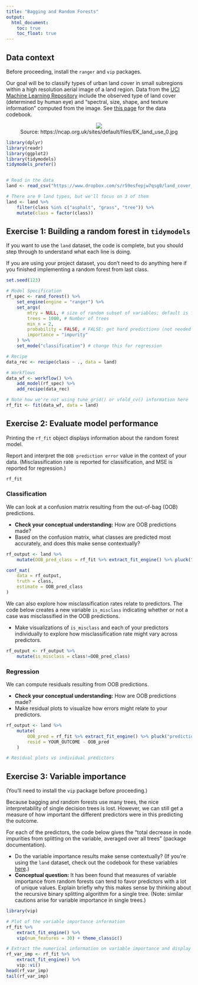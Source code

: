 ```yaml
---
title: "Bagging and Random Forests"
output: 
  html_document:
    toc: true
    toc_float: true
---
```


## Data context

Before proceeding, install the `ranger` and `vip` packages.

Our goal will be to classify types of urban land cover in small subregions within a high resolution aerial image of a land region. Data from the [UCI Machine Learning Repository](https://archive.ics.uci.edu/ml/datasets/Urban+Land+Cover) include the observed type of land cover (determined by human eye) and "spectral, size, shape, and texture information" computed from the image. See [this page](https://archive.ics.uci.edu/ml/datasets/Urban+Land+Cover) for the data codebook.

<center>
    <img src="https://ncap.org.uk/sites/default/files/EK_land_use_0.jpg"><br>
    Source: https://ncap.org.uk/sites/default/files/EK_land_use_0.jpg
</center>

```r
library(dplyr)
library(readr)
library(ggplot2)
library(tidymodels)
tidymodels_prefer()


# Read in the data
land <- read_csv("https://www.dropbox.com/s/r59esfepjw7qsg0/land_cover_training.csv?dl=1")

# There are 9 land types, but we'll focus on 3 of them
land <- land %>% 
    filter(class %in% c("asphalt", "grass", "tree")) %>%
    mutate(class = factor(class))
```


## Exercise 1: Building a random forest in `tidymodels`

If you want to use the `land` dataset, the code is complete, but you should step through to understand what each line is doing.

If you are using your project dataset, you don't need to do anything here if you finished implementing a random forest from last class.

```r
set.seed(123)

# Model Specification
rf_spec <- rand_forest() %>%
    set_engine(engine = "ranger") %>% 
    set_args(
        mtry = NULL, # size of random subset of variables; default is floor(sqrt(number of total predictors))
        trees = 1000, # Number of trees
        min_n = 2,
        probability = FALSE, # FALSE: get hard predictions (not needed for regression)
        importance = "impurity"
    ) %>%
    set_mode("classification") # change this for regression

# Recipe
data_rec <- recipe(class ~ ., data = land)

# Workflows
data_wf <- workflow() %>%
    add_model(rf_spec) %>%
    add_recipe(data_rec)

# Note how we're not using tune_grid() or vfold_cv() information here
rf_fit <- fit(data_wf, data = land)
```


## Exercise 2: Evaluate model performance

Printing the `rf_fit` object displays information about the random forest model.

Report and interpret the `OOB prediction error` value in the context of your data. (Misclassification rate is reported for classification, and MSE is reported for regression.)

```r
rf_fit
```


### Classification

We can look at a confusion matrix resulting from the out-of-bag (OOB) predictions.

- **Check your conceptual understanding:** How are OOB predictions made?
- Based on the confusion matrix, what classes are predicted most accurately, and does this make sense contextually?

```r
rf_output <- land %>%
    mutate(OOB_pred_class = rf_fit %>% extract_fit_engine() %>% pluck("predictions")) # This extracts the OOB predictions

conf_mat(
    data = rf_output,
    truth = class,
    estimate = OOB_pred_class
)
```

We can also explore how misclassification rates relate to predictors. The code below creates a new variable `is_misclass` indicating whether or not a case was misclassified in the OOB predictions.

- Make visualizations of `is_misclass` and each of your predictors individually to explore how misclassification rate might vary across predictors.

```r
rf_output <- rf_output %>%
    mutate(is_misclass = class!=OOB_pred_class)
```


### Regression

We can compute residuals resulting from OOB predictions.

- **Check your conceptual understanding:** How are OOB predictions made?
- Make residual plots to visualize how errors might relate to your predictors.

```r
rf_output <- land %>%
    mutate(
        OOB_pred = rf_fit %>% extract_fit_engine() %>% pluck("predictions"),  # This extracts the OOB predictions
        resid = YOUR_OUTCOME - OOB_pred
    )

# Residual plots vs individual predictors
```



## Exercise 3: Variable importance

(You'll need to install the `vip` package before proceeding.)

Because bagging and random forests use many trees, the nice interpretability of single decision trees is lost. However, we can still get a measure of how important the different predictors were in this predicting the outcome.

For each of the predictors, the code below gives the "total decrease in node impurities from splitting on the variable, averaged over all trees" (package documentation).

- Do the variable importance results make sense contextually? (If you're using the `land` dataset, check out the codebook for these variables [here](https://archive.ics.uci.edu/ml/datasets/Urban+Land+Cover).)
- **Conceptual question:** It has been found that measures of variable importance from random forests can tend to favor predictors with a lot of unique values. Explain briefly why this makes sense by thinking about the recursive binary splitting algorithm for a single tree. (Note: similar cautions arise for variable importance in single trees.)

```r
library(vip)

# Plot of the variable importance information
rf_fit %>% 
    extract_fit_engine() %>% 
    vip(num_features = 30) + theme_classic()

# Extract the numerical information on variable importance and display the most and least important predictors
rf_var_imp <- rf_fit %>% 
    extract_fit_engine() %>%
    vip::vi()
head(rf_var_imp)
tail(rf_var_imp)
```

